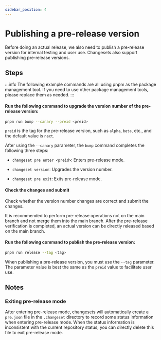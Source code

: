 ```yaml
---
sidebar_position: 4
---
```


# Publishing a pre-release version

Before doing an actual release, we also need to publish a pre-release version for internal testing and user use. Changesets also support publishing pre-release versions.

## Steps

:::info
The following example commands are all using pnpm as the package management tool. If you need to use other package management tools, please replace them as needed.
:::

#### Run the following command to upgrade the version number of the pre-release version:

```bash
pnpm run bump --canary --preid <preid>
```

`preid` is the tag for the pre-release version, such as `alpha`, `beta`, etc., and the default value is `next`.

After using the `--canary` parameter, the `bump` command completes the following three steps:

- `changeset pre enter <preid>`: Enters pre-release mode.

- `changeset version`: Upgrades the version number.

- `changeset pre exit`: Exits pre-release mode.

#### Check the changes and submit

Check whether the version number changes are correct and submit the changes.

It is recommended to perform pre-release operations not on the main branch and not merge them into the main branch. After the pre-release verification is completed, an actual version can be directly released based on the main branch.

#### Run the following command to publish the pre-release version:

```bash
pnpm run release --tag <tag>
```

When publishing a pre-release version, you must use the `--tag` parameter. The parameter value is best the same as the `preid` value to facilitate user use.

## Notes

### Exiting pre-release mode

After entering pre-release mode, changesets will automatically create a `pre.json` file in the `.changeset` directory to record some status information when entering pre-release mode. When the status information is inconsistent with the current repository status, you can directly delete this file to exit pre-release mode.
